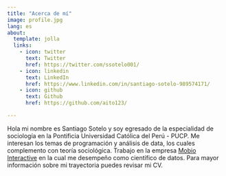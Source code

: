 ```yaml
---
title: "Acerca de mí"
image: profile.jpg
lang: es
about:
  template: jolla
  links:
    - icon: twitter
      text: Twitter
      href: https://twitter.com/ssotelo001/
    - icon: linkedin
      text: LinkedIn
      href: https://www.linkedin.com/in/santiago-sotelo-989574171/
    - icon: github
      text: Github
      href: https://github.com/aito123/

---
```


Hola mi nombre es Santiago Sotelo y soy egresado de la especialidad de sociología en la Pontificia Universidad Católica del Perú - PUCP. Me interesan los temas de programación y análisis de data, los cuales complemento con teoría sociológica. Trabajo en la empresa [Mobio Interactive](https://www.mobiointeractive.com/) en la cual me desempeño como científico de datos. Para mayor información sobre mi trayectoria puedes revisar mi CV.
